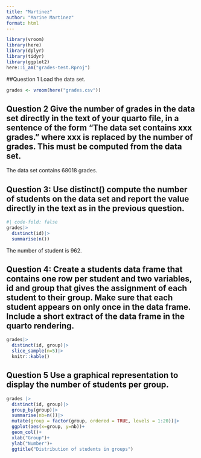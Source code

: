 ```yaml
---
title: "Martinez"
author: "Marine Martinez"
format: html
---
```

```r
library(vroom)
library(here)
library(dplyr)
library(tidyr)
library(ggplot2)
here::i_am("grades-test.Rproj")
```
##Question 1 Load the data set.
```r
grades <- vroom(here("grades.csv"))
```
## Question 2 Give the number of grades in the data set directly in the text of your quarto file, in a sentence of the form “The data set contains xxx grades.” where xxx is replaced by the number of grades. This must be computed from the data set.
The data set contains 68018 grades.

## Question 3: Use distinct() compute the number of students on the data set and report the value directly in the text as in the previous question.
```r
#| code-fold: false
grades|>
  distinct(id)|>
  summarise(n())
```
The number of student is 962. 

## Question 4: Create a students data frame that contains one row per student and two variables, id and group that gives the assignment of each student to their group. Make sure that each student appears on only once in the data frame. Include a short extract of the data frame in the quarto rendering.
```r
grades|>
  distinct(id, group)|>
  slice_sample(n=5)|>
  knitr::kable()
```
## Question 5 Use a graphical representation to display the number of students per group.
```r
grades |>
  distinct(id, group)|>
  group_by(group)|>
  summarise(nb=n())|>
  mutate(group = factor(group, ordered = TRUE, levels = 1:20))|>
  ggplot(aes(x=group, y=nb))+
  geom_col()+
  xlab("Group")+
  ylab("Number")+
  ggtitle("Distribution of students in groups")
```


